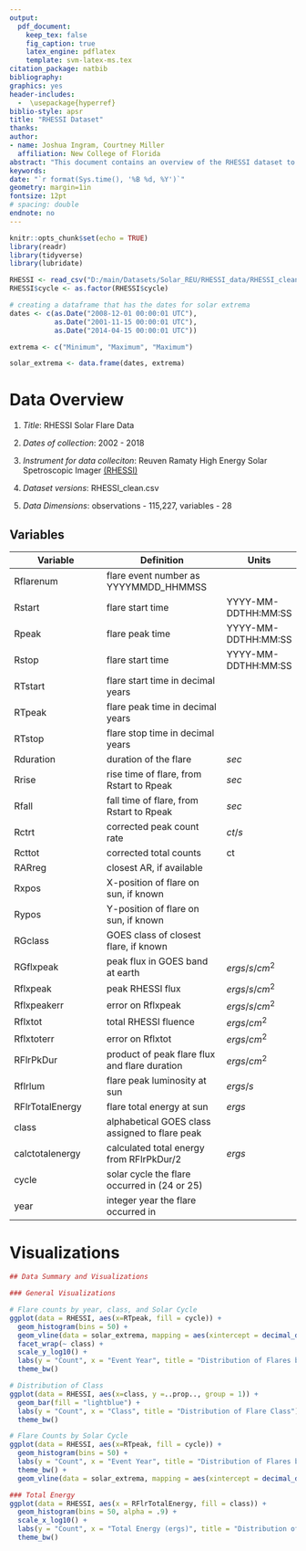 ```yaml
---
output: 
  pdf_document:
    keep_tex: false
    fig_caption: true
    latex_engine: pdflatex
    template: svm-latex-ms.tex
citation_package: natbib
bibliography: 
graphics: yes
header-includes:
  -  \usepackage{hyperref}
biblio-style: apsr
title: "RHESSI Dataset"
thanks:
author:
- name: Joshua Ingram, Courtney Miller
  affiliation: New College of Florida
abstract: "This document contains an overview of the RHESSI dataset to be used in the Topics in Statistical Inference for Data Science final project. Variable definitions, units, and some basic data visualizations are given, as well as a link to some background information on the RHESSI satellite."
keywords: 
date: "`r format(Sys.time(), '%B %d, %Y')`"
geometry: margin=1in
fontsize: 12pt
# spacing: double
endnote: no
---
```


```r
knitr::opts_chunk$set(echo = TRUE)
library(readr)
library(tidyverse)
library(lubridate)

RHESSI <- read_csv("D:/main/Datasets/Solar_REU/RHESSI_data/RHESSI_clean.csv")
RHESSI$cycle <- as.factor(RHESSI$cycle)

# creating a dataframe that has the dates for solar extrema
dates <- c(as.Date("2008-12-01 00:00:01 UTC"), 
           as.Date("2001-11-15 00:00:01 UTC"), 
           as.Date("2014-04-15 00:00:01 UTC"))

extrema <- c("Minimum", "Maximum", "Maximum")

solar_extrema <- data.frame(dates, extrema)
```

# Data Overview

1. *Title*: RHESSI Solar Flare Data

2. *Dates of collection*: 2002 - 2018

3. *Instrument for data colleciton*: Reuven Ramaty High Energy Solar Spetroscopic Imager [(RHESSI)](https://hesperia.gsfc.nasa.gov/rhessi3/data-access/rhessi-data/flare-list/index.html)

4. *Dataset versions*: RHESSI_clean.csv

5. *Data Dimensions*: observations - 115,227, variables - 28

## Variables

Variable | Definition | Units
-------- | ---------- | -----
Rflarenum | flare event number as YYYYMMDD_HHMMSS |
Rstart | flare start time | YYYY-MM-DDTHH:MM:SS
Rpeak | flare peak time | YYYY-MM-DDTHH:MM:SS
Rstop | flare start time | YYYY-MM-DDTHH:MM:SS
RTstart | flare start time in decimal years |
RTpeak | flare peak time in decimal years |
RTstop | flare stop time in decimal years |
Rduration | duration of the flare | $sec$
Rrise | rise time of flare, from Rstart to Rpeak | $sec$
Rfall | fall time of flare, from Rstart to Rpeak | $sec$
Rctrt | corrected peak count rate | $ct/s$
Rcttot | corrected total counts | ct
RARreg | closest AR, if available |
Rxpos | X-position of flare on sun, if known |
Rypos | Y-position of flare on sun, if known |
RGclass | GOES class of closest flare, if known |
RGflxpeak | peak flux in GOES band at earth | $ergs/s/cm^2$
Rflxpeak | peak RHESSI flux | $ergs/s/cm^2$
Rflxpeakerr | error on Rflxpeak | $ergs/s/cm^2$
Rflxtot | total RHESSI fluence | $ergs/cm^2$
Rflxtoterr | error on Rflxtot | $ergs/cm^2$
RFlrPkDur | product of peak flare flux and flare duration | $ergs/cm^2$
Rflrlum | flare peak luminosity at sun | $ergs/s$
RFlrTotalEnergy| flare total energy at sun | $ergs$
class | alphabetical GOES class assigned to flare peak |
calctotalenergy | calculated total energy from RFlrPkDur/2 | $ergs$
cycle | solar cycle the flare occurred in (24 or 25) |
year | integer year the flare occurred in |


# Visualizations

```r
## Data Summary and Visualizations

### General Visualizations

# Flare counts by year, class, and Solar Cycle
ggplot(data = RHESSI, aes(x=RTpeak, fill = cycle)) +
  geom_histogram(bins = 50) +
  geom_vline(data = solar_extrema, mapping = aes(xintercept = decimal_date(dates), linetype = extrema), size = .85) +
  facet_wrap(~ class) +
  scale_y_log10() +
  labs(y = "Count", x = "Event Year", title = "Distribution of Flares by Year, Class, and Solar Cycle") +
  theme_bw()

# Distribution of Class
ggplot(data = RHESSI, aes(x=class, y =..prop.., group = 1)) +
  geom_bar(fill = "lightblue") +
  labs(y = "Count", x = "Class", title = "Distribution of Flare Class") +
  theme_bw()

# Flare Counts by Solar Cycle
ggplot(data = RHESSI, aes(x=RTpeak, fill = cycle)) +
  geom_histogram(bins = 50) +
  labs(y = "Count", x = "Event Year", title = "Distribution of Flares by Solar Cycle") +
  theme_bw() +
  geom_vline(data = solar_extrema, mapping = aes(xintercept = decimal_date(dates), linetype = extrema), size = 1.3)

### Total Energy
ggplot(data = RHESSI, aes(x = RFlrTotalEnergy, fill = class)) +
  geom_histogram(bins = 50, alpha = .9) + 
  scale_x_log10() +
  labs(y = "Count", x = "Total Energy (ergs)", title = "Distribution of Total Energy by Class") +
  theme_bw()
```